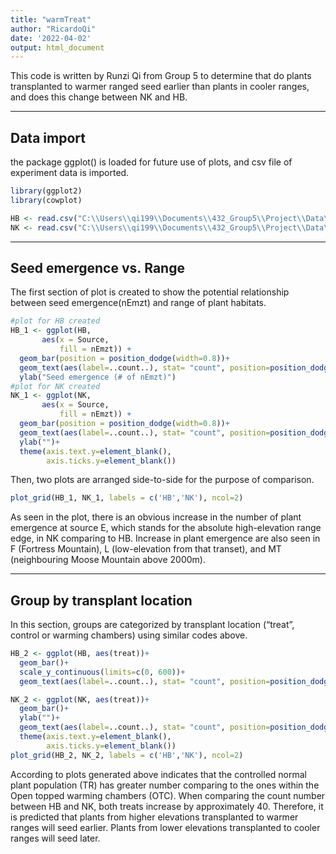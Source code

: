 ```yaml
---
title: "warmTreat"
author: "RicardoQi"
date: '2022-04-02'
output: html_document
---
```

This code is written by Runzi Qi from Group 5 to determine that do plants transplanted to warmer ranged seed earlier than plants in cooler ranges, and does this change between NK and HB. 

***
## Data import
the package ggplot() is loaded for future use of plots, and csv file of experiment data is imported.
```r
library(ggplot2)
library(cowplot)

HB <- read.csv("C:\\Users\\qi199\\Documents\\432_Group5\\Project\\Data\\HargreavesEcolLett data prop&LTFHB.csv")
NK <- read.csv("C:\\Users\\qi199\\Documents\\432_Group5\\Project\\Data\\HargreavesEcolLett data prop&LTFNK.csv")
```
***
## Seed emergence vs. Range
The first section of plot is created to show the potential relationship between seed emergence(nEmzt) and range of plant habitats. 
```r
#plot for HB created
HB_1 <- ggplot(HB, 
       aes(x = Source, 
           fill = nEmzt)) + 
  geom_bar(position = position_dodge(width=0.8))+
  geom_text(aes(label=..count..), stat= "count", position=position_dodge(width=0.9), vjust=-0.25)+
  ylab("Seed emergence (# of nEmzt)")
#plot for NK created
NK_1 <- ggplot(NK, 
       aes(x = Source, 
           fill = nEmzt)) + 
  geom_bar(position = position_dodge(width=0.8))+
  geom_text(aes(label=..count..), stat= "count", position=position_dodge(width=0.9), vjust=-0.25)+
  ylab("")+
  theme(axis.text.y=element_blank(),
        axis.ticks.y=element_blank())
```
Then, two plots are arranged side-to-side for the purpose of comparison.
```r
plot_grid(HB_1, NK_1, labels = c('HB','NK'), ncol=2)
```

As seen in the plot, there is an obvious increase in the number of plant emergence at source E, which stands for the absolute high-elevation range edge, in NK comparing to HB. Increase in plant emergence are also seen in F (Fortress Mountain), L (low-elevation from that transet), and MT (neighbouring Moose Mountain above 2000m).

***
## Group by transplant location
In this section, groups are categorized by transplant location (“treat”, control or warming chambers) using similar codes above.
```r
HB_2 <- ggplot(HB, aes(treat))+
  geom_bar()+
  scale_y_continuous(limits=c(0, 600))+
  geom_text(aes(label=..count..), stat= "count", position=position_dodge(width=0.9), vjust=-0.25)

NK_2 <- ggplot(NK, aes(treat))+
  geom_bar()+
  ylab("")+
  geom_text(aes(label=..count..), stat= "count", position=position_dodge(width=0.9), vjust=-0.25)+
  theme(axis.text.y=element_blank(),
        axis.ticks.y=element_blank())
plot_grid(HB_2, NK_2, labels = c('HB','NK'), ncol=2)
```

According to plots generated above indicates that the controlled normal plant population (TR) has greater number comparing to the ones within the Open topped warming chambers (OTC). When comparing the count number between HB and NK, both treats increase by approximately 40. Therefore, it is predicted that plants from higher elevations transplanted to warmer ranges will seed earlier. Plants from lower elevations transplanted to cooler ranges will seed later.